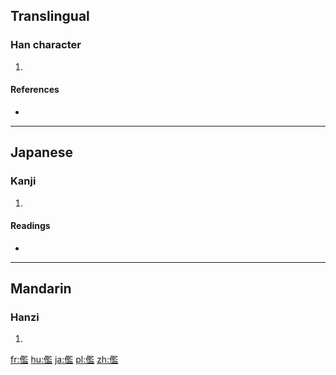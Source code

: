 ==Translingual==

===Han character===
{{Han char|rn=9|rad=人|as=14|sn=16|four=|canj=人尸戈廿 (OSIT), 人尸一廿 (OSMT)|ids=⿰[[亻]][[監]]}}

# {{defn|Han|sort=人14}}

====References====
* {{Han ref|kx=0120.010|dkj=01229|dj=0253.160|hdz=10230.050|uh=5116|ud=20758}}

----

==Japanese==

===Kanji===
{{ja-kanji|grade=|rs=人14}}

# {{defn|lang=ja|sort=人14}}

====Readings====
* {{ja-readings|on=[[らん]] (ran)|kun=[[みにくい]] (minikui)}}

----

==Mandarin==

===Hanzi===
{{cmn-hanzi|pin=[[lán]] ([[lan2]])|wg=lan<sup>2</sup>}}

# {{defn|lang=cmn|sort=人14}}

[[fr:儖]]
[[hu:儖]]
[[ja:儖]]
[[pl:儖]]
[[zh:儖]]
